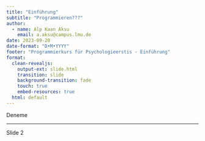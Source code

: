 ```yaml
---
title: "Einführung"
subtitle: "Programmieren???"
author:
  - name: Alp Kaan Aksu
    email: a.aksu@campus.lmu.de
date: 2023-09-20
date-format: "D•M•YYYY"
footer: "Programmierkurs für Psychologieerstis - Einführung"
format: 
  clean-revealjs: 
    output-ext: slide.html
    transition: slide
    background-transition: fade
    touch: true
    embed-resources: true
  html: default
---
```


Deneme

---

Slide 2